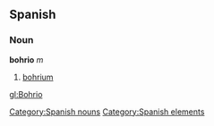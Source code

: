 == Spanish == {{wikipediaAlt|bohrium}}
=== Noun ===
'''bohrio''' ''m''
# [[bohrium]]

[[Category:Spanish nouns]]
[[Category:Spanish elements]]

[[gl:Bohrio]]